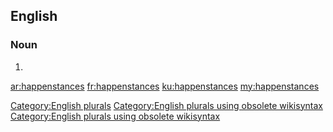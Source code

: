==English==

===Noun===
{{head|en}}

# {{plural of|happenstance}}

[[Category:English plurals]][[Category:English plurals using obsolete wikisyntax]][[Category:English plurals using obsolete wikisyntax]]

[[ar:happenstances]]
[[fr:happenstances]]
[[ku:happenstances]]
[[my:happenstances]]